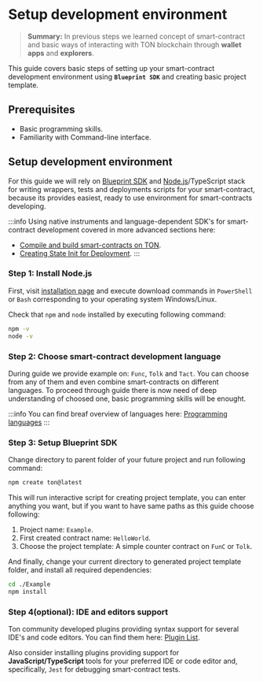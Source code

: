 # Setup development environment

> **Summary:** In previous steps we learned concept of smart-contract and basic ways of interacting with TON blockchain through **wallet apps** and **explorers**.

This guide covers basic steps of setting up your smart-contract development environment using **`Blueprint SDK`** and creating basic project template.

## Prerequisites

 - Basic programming skills.
 - Familiarity with Command-line interface.

## Setup development environment

For this guide we will rely on [Blueprint SDK](https://github.com/ton-org/blueprint) and [Node.js](https://nodejs.org/en)/TypeScript stack for writing wrappers, tests and deployments scripts for your smart-contract, because its provides easiest, ready to use environment for smart-contracts developing. 

:::info
Using native instruments and language-dependent SDK's for smart-contract development covered in more advanced sections here:
 - [Compile and build smart-contracts on TON](/v3/documentation/archive/compile#ton-compiler).
 - [Creating State Init for Deployment](/v3/guidelines/smart-contracts/howto/wallet#creating-the-state-init-for-deployment).
:::

### Step 1: Install Node.js

First, visit [installation page](https://nodejs.org/en/download) and execute download commands in `PowerShell` or `Bash` corresponding to your operating system Windows/Linux. 

Check that `npm` and `node` installed by executing following command:

```bash
npm -v
node -v
```

### Step 2: Choose smart-contract development language

During guide we provide example on: `Func`, `Tolk` and `Tact`. You can choose from any of them and even combine smart-contracts on different languages. To proceed through guide there is now need of deep understanding of choosed one, basic programming skills will be enought.

:::info
You can find breaf overview of languages here: [Programming languages](/v3/documentation/smart-contracts/overview#programming-languages)
:::

### Step 3: Setup Blueprint SDK

Change directory to parent folder of your future project and run following command:

```bash
npm create ton@latest
```

This will run interactive script for creating project template, you can enter anything you want, but if you want to have same paths as this guide choose following:
1. Project name: `Example`.
2. First created contract name: `HelloWorld`.
3. Choose the project template: A simple counter contract on `FunC` or `Tolk`.

And finally, change your current directory to generated project template folder, and install all required dependencies:

```bash
cd ./Example
npm install
```

### Step 4(optional): IDE and editors support

Ton community developed plugins providing syntax support for several IDE's and code editors. You can find them here: [Plugin List](https://docs.ton.org/v3/documentation/smart-contracts/getting-started/ide-plugins).

Also consider installing plugins providing support for **JavaScript/TypeScript** tools for your preferred IDE or code editor and, specifically, `Jest` for debugging smart-contract tests.

